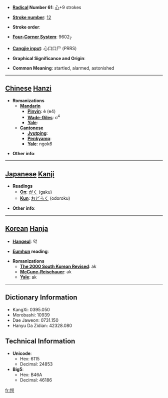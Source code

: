 * '''[[Wiktionary:Chinese radical index| Radical]] Number 61''': [[Wiktionary:Chinese radical index 心|心]]+9 strokes

* '''[[Wiktionary:Chinese total strokes index|Stroke number]]''': [[Wiktionary:Chinese total strokes index 12|12]]

* '''Stroke order''': 

* '''[[Wiktionary:Chinese four corner index|Four-Corner System]]''': 9602<sub>7</sub>

* '''[[Wiktionary:Chinese Cangjie index|Cangjie input]]''': 心口口尸 (PRRS)

* '''Graphical Significance and Origin''': 

* '''Common Meaning''': startled, alarmed, astonished

----

== [[Chinese]] [[Hanzi]] ==

* '''Romanizations'''
** '''[[Mandarin]]'''
*** '''[[Pinyin]]''': è (e4)
*** '''[[Wade-Giles]]''': o<sup>4</sup>
*** '''[[Yale]]''': 
** '''[[Cantonese]]'''
*** '''[[Jyutping]]''':
*** '''[[Penkyamp]]''': 
*** '''[[Yale]]''': ngok6

* '''Other info''': 

----

== [[Japanese]] [[Kanji]] ==

* '''Readings'''
** '''[[On]]''': [[がく]] (gaku)
** '''[[Kun]]''': [[おどろく]] (odoroku)

* '''Other info''':  

----

== [[Korean]] [[Hanja]] ==

* '''[[Hangeul]]''': 악

* '''[[Eumhun]] reading''': 

* '''Romanizations'''
** '''[[The 2000 South Korean Revised Romanization|The 2000 South Korean Revised]]''': ak
** '''[[McCune-Reischauer]]''': ak
** '''[[Yale]]''': ak

----

== Dictionary Information ==

* KangXi: 0395.050
* Morobashi: 10939
* Dae Jaweon: 0731.150
* Hanyu Da Zidian: 42328.080

== Technical Information ==

* '''Unicode''':
** Hex: 6115
** Decimal: 24853
* '''Big5''':
** Hex: B46A
** Decimal: 46186

[[fr:愕]]